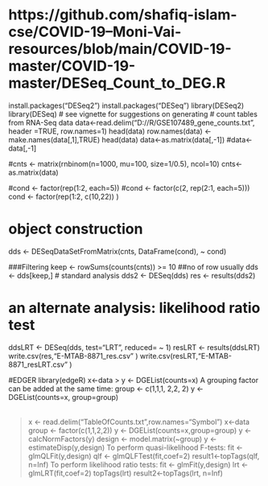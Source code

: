 # https://github.com/shafiq-islam-cse/COVID-19--Moni-Vai-resources/blob/main/COVID-19-master/COVID-19-master/DESeq_Count_to_DEG.R
install.packages("DESeq2")
install.packages("DESeq")
library(DESeq2)
library(DESeq)
# see vignette for suggestions on generating
# count tables from RNA-Seq data
data<-read.delim("D://R/GSE107489_gene_counts.txt", header =TRUE, row.names=1)
head(data)
row.names(data) <- make.names(data[,1],TRUE)
head(data)
data<-as.matrix(data[,-1])
#data<-data[,-1]



#cnts <- matrix(rnbinom(n=1000, mu=100, size=1/0.5), ncol=10)
cnts<-as.matrix(data)


#cond <- factor(rep(1:2, each=5))
#cond <- factor(c(2, rep(2:1, each=5)))
cond <- factor(rep(1:2, c(10,22)) )



# object construction
dds <- DESeqDataSetFromMatrix(cnts, DataFrame(cond), ~ cond)

###Filtering
keep <- rowSums(counts(cnts)) >= 10  ##no of row usually
dds <- dds[keep,]
# standard analysis
dds2 <- DESeq(dds)
res <- results(dds2)

# an alternate analysis: likelihood ratio test
ddsLRT <- DESeq(dds, test="LRT", reduced= ~ 1)
resLRT <- results(ddsLRT)
write.csv(res,"E-MTAB-8871_res.csv" )
write.csv(resLRT,"E-MTAB-8871_resLRT.csv" )


##############
#EDGER
library(edgeR)
x<-data
> y <- DGEList(counts=x)
A grouping factor can be added at the same time:
  group <- c(1,1,1, 2,2, 2)
y <- DGEList(counts=x, group=group)

######
> x <- read.delim("TableOfCounts.txt",row.names="Symbol")
x<-data
> group <- factor(c(1,1,2,2))
> y <- DGEList(counts=x,group=group)
> y <- calcNormFactors(y)
> design <- model.matrix(~group)
> y <- estimateDisp(y,design)
To perform quasi-likelihood F-tests:
  > fit <- glmQLFit(y,design)
> qlf <- glmQLFTest(fit,coef=2)
result1<-topTags(qlf, n=Inf)
To perform likelihood ratio tests:
  > fit <- glmFit(y,design)
> lrt <- glmLRT(fit,coef=2)
> topTags(lrt)
result2<-topTags(lrt, n=Inf)
